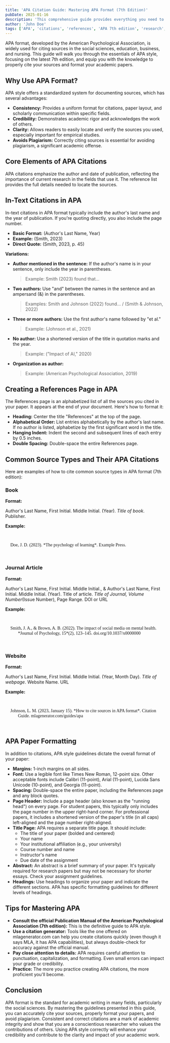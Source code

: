 ```yaml
---
title: 'APA Citation Guide: Mastering APA Format (7th Edition)'
pubDate: 2025-01-16
description: 'This comprehensive guide provides everything you need to know about APA format citations (7th edition). Learn how to create in-text citations, format your references page, and avoid plagiarism. Perfect for students and researchers in the social sciences, business, and nursing.'
author: 'John Doe'
tags: ['APA', 'citations', 'references', 'APA 7th edition', 'research', 'writing', 'formatting', 'social sciences', 'psychology']
---
```



APA format, developed by the American Psychological Association, is widely used for citing sources in the social sciences, education, business, and nursing. This guide will walk you through the essentials of APA style, focusing on the latest 7th edition, and equip you with the knowledge to properly cite your sources and format your academic papers.

## Why Use APA Format?

APA style offers a standardized system for documenting sources, which has several advantages:

*   **Consistency:** Provides a uniform format for citations, paper layout, and scholarly communication within specific fields.
*   **Credibility:**  Demonstrates academic rigor and acknowledges the work of others.
*   **Clarity:** Allows readers to easily locate and verify the sources you used, especially important for empirical studies.
*   **Avoids Plagiarism:** Correctly citing sources is essential for avoiding plagiarism, a significant academic offense.

## Core Elements of APA Citations

APA citations emphasize the author and date of publication, reflecting the importance of current research in the fields that use it. The reference list provides the full details needed to locate the sources.

## In-Text Citations in APA

In-text citations in APA format typically include the author's last name and the year of publication. If you're quoting directly, you also include the page number.

*   **Basic Format:** (Author's Last Name, Year)
*   **Example:** (Smith, 2023)
*   **Direct Quote:** (Smith, 2023, p. 45)

**Variations:**

*   **Author mentioned in the sentence:** If the author's name is in your sentence, only include the year in parentheses.

    > Example: Smith (2023) found that...
*   **Two authors:** Use "and" between the names in the sentence and an ampersand (&) in the parentheses.

    > Examples: Smith and Johnson (2022) found... / (Smith & Johnson, 2022)
*   **Three or more authors:** Use the first author's name followed by "et al."

    > Example: (Johnson et al., 2021)
*   **No author:** Use a shortened version of the title in quotation marks and the year.

    > Example: ("Impact of AI," 2020)
*   **Organization as author:**
    > Example: (American Psychological Association, 2019)

## Creating a References Page in APA

The References page is an alphabetized list of all the sources you cited in your paper. It appears at the end of your document. Here's how to format it:

*   **Heading:** Center the title "References" at the top of the page.
*   **Alphabetical Order:** List entries alphabetically by the author's last name. If no author is listed, alphabetize by the first significant word in the title.
*   **Hanging Indent:** Indent the second and subsequent lines of each entry by 0.5 inches.
*   **Double Spacing:** Double-space the entire References page.

## Common Source Types and Their APA Citations

Here are examples of how to cite common source types in APA format (7th edition):

### Book

**Format:**

Author's Last Name, First Initial. Middle Initial. (Year). *Title of book*. Publisher.

**Example:**

<div style="background: var(--background-1); padding: 1rem; border-radius: 12px;">
    <p style="text-indent: -1.5rem; margin-left: 1.5rem; font-family: 'Source Serif 4', serif; font-weight: 400; letter-spacing: 0;">Doe, J. D. (2023). *The psychology of learning*. Example Press.</p>
</div>

### Journal Article

**Format:**

Author's Last Name, First Initial. Middle Initial., & Author's Last Name, First Initial. Middle Initial. (Year). Title of article. *Title of Journal, Volume Number*(Issue Number), Page Range. DOI or URL

**Example:**

<div style="background: var(--background-1); padding: 1rem; border-radius: 12px;">
    <p style="text-indent: -1.5rem; margin-left: 1.5rem; font-family: 'Source Serif 4', serif; font-weight: 400; letter-spacing: 0;">Smith, J. A., & Brown, A. B. (2022). The impact of social media on mental health. *Journal of Psychology, 15*(2), 123–145. doi.org/10.1037/x0000000</p>
</div>

### Website

**Format:**

Author's Last Name, First Initial. Middle Initial. (Year, Month Day). *Title of webpage*. Website Name. URL

**Example:**

<div style="background: var(--background-1); padding: 1rem; border-radius: 12px;">
    <p style="text-indent: -1.5rem; margin-left: 1.5rem; font-family: 'Source Serif 4', serif; font-weight: 400; letter-spacing: 0;">Johnson, L. M. (2023, January 15). *How to cite sources in APA format*. Citation Guide. mlagenerator.com/guides/apa</p>
</div>

<TryMe />

## APA Paper Formatting

In addition to citations, APA style guidelines dictate the overall format of your paper:

*   **Margins:** 1-inch margins on all sides.
*   **Font:** Use a legible font like Times New Roman, 12-point size. Other acceptable fonts include Calibri (11-point), Arial (11-point), Lucida Sans Unicode (10-point), and Georgia (11-point).
*   **Spacing:** Double-space the entire paper, including the References page and any block quotes.
*   **Page Header:** Include a page header (also known as the "running head") on every page. For student papers, this typically only includes the page number in the upper right-hand corner. For professional papers, it includes a shortened version of the paper's title (in all caps) left-aligned and the page number right-aligned.
*   **Title Page:** APA requires a separate title page. It should include:
    *   The title of your paper (bolded and centered)
    *   Your name
    *   Your institutional affiliation (e.g., your university)
    *   Course number and name
    *   Instructor's name
    *   Due date of the assignment
*   **Abstract:** An abstract is a brief summary of your paper. It's typically required for research papers but may not be necessary for shorter essays. Check your assignment guidelines.
*   **Headings:** Use headings to organize your paper and indicate the different sections. APA has specific formatting guidelines for different levels of headings.

## Tips for Mastering APA

*   **Consult the official Publication Manual of the American Psychological Association (7th edition):** This is the definitive guide to APA style.
*   **Use a citation generator:** Tools like the one offered on mlagenerator.com can help you create citations quickly (even though it says MLA, it has APA capabilities), but always double-check for accuracy against the official manual.
*   **Pay close attention to details:** APA requires careful attention to punctuation, capitalization, and formatting. Even small errors can impact your grade or credibility.
*   **Practice:** The more you practice creating APA citations, the more proficient you'll become.

## Conclusion

APA format is the standard for academic writing in many fields, particularly the social sciences. By mastering the guidelines presented in this guide, you can accurately cite your sources, properly format your papers, and avoid plagiarism. Consistent and correct citations are a mark of academic integrity and show that you are a conscientious researcher who values the contributions of others. Using APA style correctly will enhance your credibility and contribute to the clarity and impact of your academic work.
